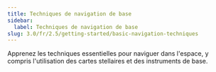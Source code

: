 ```yaml
---
title: Techniques de navigation de base
sidebar:
  label: Techniques de navigation de base
slug: 3.0/fr/2.5/getting-started/basic-navigation-techniques
---
```


Apprenez les techniques essentielles pour naviguer dans l'espace, y compris l'utilisation des cartes stellaires et des instruments de base.
